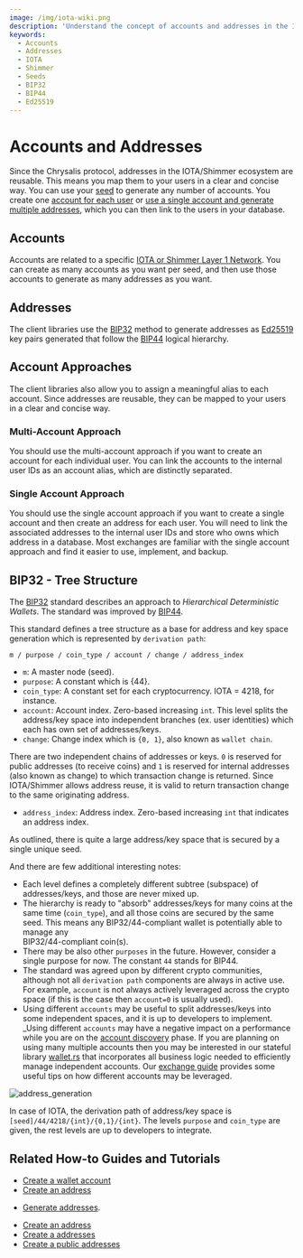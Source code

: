 ```yaml
---
image: /img/iota-wiki.png
description: 'Understand the concept of accounts and addresses in the IOTA and Shimmer ecosystem, the differences between the multi-account and single account approaches, and the BIP32 tree structure for address and key space generation.'
keywords:
  - Accounts
  - Addresses
  - IOTA
  - Shimmer
  - Seeds
  - BIP32
  - BIP44
  - Ed25519
---
```



# Accounts and Addresses

Since the Chrysalis protocol, addresses in the IOTA/Shimmer ecosystem are reusable. This means you map them to your
users in a clear and concise way. You can use your [seed](seed-mnemonics.mdx) to generate any number of accounts. You create
one [account for each user](#single-account-approach)
or [use a single account and generate multiple addresses](#multiple-account-approach),
which you can then link to the users in your database.

## Accounts

Accounts are related to a specific [IOTA or Shimmer Layer 1 Network](../../explanations/what-is-shimmer/layer-1-landscape.md). You can create as many accounts as you want per seed, and then use those accounts to generate as many addresses as you want.

## Addresses

The client libraries use the [BIP32](#BIP32-tree-structure) method to generate
addresses as [Ed25519](https://en.wikipedia.org/wiki/EdDSA#Ed25519) key pairs generated that follow the
[BIP44](https://github.com/bitcoin/bips/blob/master/bip-0044.mediawiki) logical hierarchy.

## Account Approaches

The client libraries also allow you to assign a meaningful alias to each account. Since addresses are reusable, they can be mapped to your users in a clear and concise way.

### Multi-Account Approach

You should use the multi-account approach if you want to create an account for each individual user. You can link the accounts to the internal user IDs as an account alias, which are distinctly separated.

### Single Account Approach

You should use the single account approach if you want to create a single account and then create an address for each user. You will need to link the associated addresses to the internal user IDs and store who owns which address in a database. Most exchanges are familiar with the single account approach and find it easier to use, implement, and backup.

## BIP32 - Tree Structure

The [BIP32](https://github.com/bitcoin/bips/blob/master/bip-0032.mediawiki) standard describes an approach to
_Hierarchical Deterministic Wallets_. The standard was improved by [BIP44](https://github.com/bitcoin/bips/blob/master/bip-0044.mediawiki).

This standard defines a tree structure as a base for address and key space generation which is represented by
`derivation path`:

```plaintext
m / purpose / coin_type / account / change / address_index
```

- `m`: A master node (seed).
- `purpose`: A constant which is {44}.
- `coin_type`: A constant set for each cryptocurrency. IOTA = 4218, for instance.
- `account`: Account index. Zero-based increasing `int`. This level splits the address/key space into independent
  branches (ex. user identities) which each has own set of addresses/keys.
- `change`: Change index which is `{0, 1}`, also known as `wallet chain`.

There are two independent chains of addresses or keys. `0` is reserved for public addresses (to receive coins) and `1` is
reserved for internal addresses (also known as change) to which transaction change is returned. Since IOTA/Shimmer allows address
reuse, it is valid to return transaction change to the same originating address.

- `address_index`: Address index. Zero-based increasing `int` that indicates an address index.

As outlined, there is quite a large address/key space that is secured by a single unique seed.

And there are few additional interesting notes:

- Each level defines a completely different subtree (subspace) of addresses/keys, and those are never mixed up.
- The hierarchy is ready to "absorb" addresses/keys for many coins at the same time (`coin_type`), and all those coins
  are secured by the same seed. This means any BIP32/44-compliant wallet is potentially able to manage any \
  BIP32/44-compliant coin(s).
- There may be also other `purposes` in the future. However, consider a single purpose for now. The constant `44` stands
  for BIP44.
- The standard was agreed upon by different crypto communities, although not all `derivation path` components are always in active use. For example, `account` is not always actively leveraged across the crypto space (if this is the case then `account=0` is usually used).
- Using different `accounts` may be useful to split addresses/keys into some independent spaces, and it is up to
  developers to implement. \_Using different `accounts` may have a negative impact on a performance while you are on the
  [account discovery](https://github.com/bitcoin/bips/blob/master/bip-0044.mediawiki#account-discovery) phase. If you are
  planning on using many multiple accounts then you may be interested in our stateful library
  [wallet.rs](https://wiki.iota.org/wallet.rs/welcome) that incorporates all business logic needed to efficiently manage
  independent accounts.
  Our [exchange guide](https://wiki.iota.org/docs/build/exchange-integration/exchange-integration-guide)
  provides some useful tips on how different accounts may be leveraged.

![address_generation](/img/libraries/address_generation.svg)

In case of IOTA, the derivation path of address/key space is `[seed]/44/4218/{int}/{0,1}/{int}`. The levels `purpose`
and `coin_type` are given, the rest levels are up to developers to integrate.

## Related How-to Guides and Tutorials

<Tabs groupId="library" queryString>
<TabItem value="wallet.rs" label="wallet.rs">

- [Create a wallet account](https://wiki.iota.org/shimmer/wallet.rs/how_tos/accounts_and_addresses/create_a_wallet_account/)
- [Create an address](https://wiki.iota.org/shimmer/wallet.rs/how_tos/accounts_and_addresses/generate_address/)

</TabItem>
<TabItem value="iota.rs" label="iota.rs">

- [Generate addresses](https://wiki.iota.org/shimmer/iota.rs/how_tos/generate_addresses/).

</TabItem>
<TabItem value="iota.js" label="iota.js">

- [Create an address](https://wiki.iota.org/shimmer/iota.js/how_tos/address/)
- [Create a addresses](https://wiki.iota.org/shimmer/iota.js/tutorials/value-transactions/generate-addresses/)
- [Create a public addresses](https://wiki.iota.org/shimmer/iota.js/tutorials/value-transactions/public-addresses/)

</TabItem>

</Tabs>
